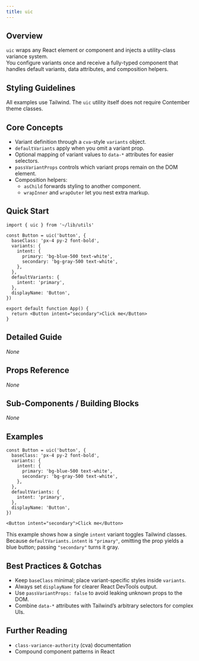 ```yaml
---
title: uic
---
```


<!-- Edited by human: false -->
<!-- Examples count: 1 -->
<!-- Source examples: 1 -->
<!-- Playground examples: 0 -->
<!-- External examples: 0 -->
<!-- Import examples: 8 -->

## Overview
`uic` wraps any React element or component and injects a utility-class variance system.  
You configure variants once and receive a fully-typed component that handles default variants, data attributes, and composition helpers.

## Styling Guidelines
All examples use Tailwind. The `uic` utility itself does not require Contember theme classes.

## Core Concepts
- Variant definition through a `cva`-style `variants` object.  
- `defaultVariants` apply when you omit a variant prop.  
- Optional mapping of variant values to `data-*` attributes for easier selectors.  
- `passVariantProps` controls which variant props remain on the DOM element.  
- Composition helpers:  
  - `asChild` forwards styling to another component.  
  - `wrapInner` and `wrapOuter` let you nest extra markup.

## Quick Start
```tsx
import { uic } from '~/lib/utils'

const Button = uic('button', {
  baseClass: 'px-4 py-2 font-bold',
  variants: {
    intent: {
      primary: 'bg-blue-500 text-white',
      secondary: 'bg-gray-500 text-white',
    },
  },
  defaultVariants: {
    intent: 'primary',
  },
  displayName: 'Button',
})

export default function App() {
  return <Button intent="secondary">Click me</Button>
}
```

## Detailed Guide
_None_

## Props Reference
_None_

## Sub-Components / Building Blocks
_None_

## Examples
```tsx
const Button = uic('button', {
  baseClass: 'px-4 py-2 font-bold',
  variants: {
    intent: {
      primary: 'bg-blue-500 text-white',
      secondary: 'bg-gray-500 text-white',
    },
  },
  defaultVariants: {
    intent: 'primary',
  },
  displayName: 'Button',
})

<Button intent="secondary">Click me</Button>
```
This example shows how a single `intent` variant toggles Tailwind classes.  
Because `defaultVariants.intent` is `"primary"`, omitting the prop yields a blue button; passing `"secondary"` turns it gray.

## Best Practices & Gotchas
- Keep `baseClass` minimal; place variant-specific styles inside `variants`.  
- Always set `displayName` for clearer React DevTools output.  
- Use `passVariantProps: false` to avoid leaking unknown props to the DOM.  
- Combine `data-*` attributes with Tailwind’s arbitrary selectors for complex UIs.

## Further Reading
- `class-variance-authority` (cva) documentation  
- Compound component patterns in React

<!-- End of Generated Documentation -->